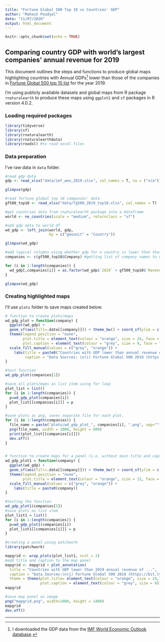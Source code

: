 ```yaml
---
title: "Fortune Global 500 Top 10 vs Countries' GDP"
author: "Mahesh Poudyal"
date: "11/07/2020"
output: html_document
---
```


```r
knitr::opts_chunk$set(echo = TRUE)
```

## Comparing country GDP with world's largest companies' annual revenue for 2019
This document outlines the steps and functions to produce global maps highlighting countries with Annual GDPs[^1] lower than those of the companies in [Fortune Global 500 top 10 list](https://en.wikipedia.org/wiki/Fortune_Global_500#Fortune_Global_500_list_of_2019) for the year 2019.

I'm using publicly available datasets and global maps from R package `rnaturalearth` to produce these maps using `ggplot2` and `sf` packages in R version 4.0.2.

### Loading required packages
```r
library(tidyverse)
library(sf)
library(rnaturalearth)
library(rnaturalearthdata)
library(readxl) #to read excel files
```


### Data preparation
I've raw data in `data` folder.
```r
#read gdp data
gdp <- read_xlsx("data/imf_weo_2019.xlsx", col_names = T, na = ("n/a"))

glimpse(gdp)

#read fortune global top 10 companies' data
gf500_top10 <- read_xlsx("data/fg500_2019_top10.xlsx", col_names = T)

#get countries data from rnaturalearth package into a dataframe
world <- ne_countries(scale = "medium", returnclass = "sf")

#add gdp data to world df
wd_gdp <- left_join(world, gdp,
                    by = c("geounit" = "Country"))

glimpse(wd_gdp)

#add logical columns using whether gdp for a country is lower than that of top 10 companies' revenues
companies <- c(gf500_top10$Company) #getting list of company names to use in functions below

for (i in 1:length(companies)) {
  wd_gdp[,companies[i]] = as.factor(wd_gdp$`2019` < gf500_top10$`Revenues ($billions)`[gf500_top10$Company==companies[i]])
}

glimpse(wd_gdp)
```


### Creating highlighted maps
I'll use `plots` folder to save maps created below.
```r
# function to create plots/maps
wd_gdp_plot = function(company) {
  ggplot(wd_gdp) + 
  geom_sf(aes(fill=.data[[company]])) + theme_bw() + coord_sf(ylim = c(-50,90)) + 
  theme(legend.position = "none",
        plot.title = element_text(colour = "orange", size = 24, face = "bold", hjust = 0.5),
        plot.caption = element_text(colour = "grey", size = 9, face = "italic")) + 
  scale_fill_manual(values = c("grey", "orange")) + 
    labs(title = paste0("Countries with GDP lower than annual revenue of"," ",company," in 2019"),
         caption = "Data Sources: \n(i) Fortune Global 500 2019 (https://bit.ly/gf500-2019)\n(ii) IMF World Economic Outlook 2019 (https://bit.ly/imf-weo-2019)")
}

#test function
wd_gdp_plot(companies[1])

#save all plots/maps as list item using for loop
plot_list = list()
for (i in 1:length(companies)) {
  p=wd_gdp_plot(companies[i])
  plot_list[[companies[i]]] = p
}

#save plots as png, saves separate file for each plot.
for (i in 1:length(companies)) {
  file_name = paste("plots/wd_gdp_plot_", companies[i], ".png", sep="")
  png(file_name, width = 1000, height = 600)
  print(plot_list[[companies[i]]])
  dev.off()
}


# function to create maps for a panel (i.e. without main title and caption)
wd_gdp_plot1 = function(company) {
  ggplot(wd_gdp) + 
  geom_sf(aes(fill=.data[[company]])) + theme_bw() + coord_sf(ylim = c(-50,90)) + 
  theme(legend.position = "none",
        plot.title = element_text(colour = "orange", size = 12, face = "bold", hjust = 0.5)) + 
  scale_fill_manual(values = c("grey", "orange")) + 
    labs(title = paste0(company))
}

#testing the function
wd_gdp_plot1(companies[5])
#save plots as list item
plot_list1 = list()
for (i in 1:length(companies)) {
  p=wd_gdp_plot1(companies[i])
  plot_list1[[companies[i]]] = p
}

#creating a panel using patchwork
library(patchwork)

mapgrid <- wrap_plots(plot_list1, ncol = 2)
#add title and caption to the map panel
mapgrid <- mapgrid + plot_annotation(
  title = "Countries with GDP lower than 2019 annual revenue of ...",
  caption = "Data Sources:\n(i) Fortune Global 500 2019 (https://bit.ly/gf500−2019)\n(ii) IMF World Economic Outlook 2019 (https://bit.ly/imf−weo−2019)",
  theme = theme(plot.title= element_text(colour = "orange", size = 24, face = "bold", hjust = 0.5),
                plot.caption = element_text(colour = "grey", size = 8)))
mapgrid

#save map panel as image
png("mapgrid.png", width=1000, height = 1400)
mapgrid
dev.off()

```

---
[^1]: I downloaded the GDP data from the [IMF World Economic Outlook database](https://bit.ly/imf-weo-2019).